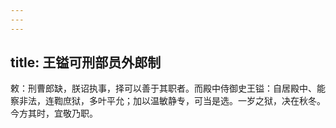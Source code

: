 ```yaml
---
---
---
```

title: 王镒可刑部员外郎制
---



敕：刑曹郎缺，朕诏执事，择可以善于其职者。而殿中侍御史王镒：自居殿中、能察非法，连鞫庶狱，多叶平允；加以温敏静专，可当是选。一岁之狱，决在秋冬。今方其时，宜敬乃职。